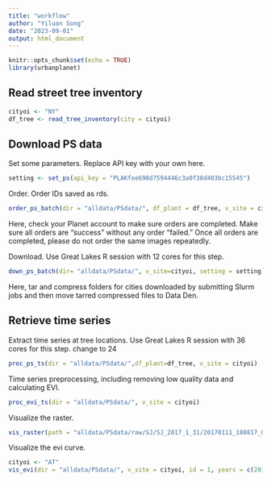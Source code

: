 ```yaml
---
title: "workflow"
author: "Yiluan Song"
date: "2023-09-01"
output: html_document
---
```


```r
knitr::opts_chunk$set(echo = TRUE)
library(urbanplanet)
```

## Read street tree inventory

```r
cityoi <- "NY"
df_tree <- read_tree_inventory(city = cityoi)
```

## Download PS data
Set some parameters. Replace API key with your own here.
```r
setting <- set_ps(api_key = "PLAKfee698d7594446c3a0f38d403bc15545")
```

Order. Order IDs saved as rds.
```r
order_ps_batch(dir = "alldata/PSdata/", df_plant = df_tree, v_site = cityoi, setting = setting)
```

Here, check your Planet account to make sure orders are completed. Make sure all orders are "success" without any order "failed." Once all orders are completed, please do not order the same images repeatedly.

Download. Use Great Lakes R session with 12 cores for this step.
```r
down_ps_batch(dir= "alldata/PSdata/", v_site=cityoi, setting = setting)
```
Here, tar and compress folders for cities downloaded by submitting Slurm jobs and then move tarred compressed files to Data Den.

## Retrieve time series

Extract time series at tree locations. Use Great Lakes R session with 36 cores for this step. change to 24
```r
proc_ps_ts(dir = "alldata/PSdata/",df_plant=df_tree, v_site = cityoi)
```

Time series preprocessing, including removing low quality data and calculating EVI.
```r
proc_evi_ts(dir = "alldata/PSdata/", v_site = cityoi)
```

Visualize the raster.
```r
vis_raster(path = "alldata/PSdata/raw/SJ/SJ_2017_1_31/20170111_180817_0e30_3B_AnalyticMS_SR_clip.tif", xmin=585399, xmax=589197, ymin=4143279, ymax=4143420)
```

Visualize the evi curve.
```r
cityoi <- "AT"
vis_evi(dir = "alldata/PSdata/", v_site = cityoi, id = 1, years = c(2017, 2018, 2019, 2020, 2021, 2022))
```